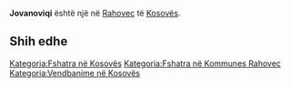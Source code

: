 {{Fshat në 
 | Emri                = Jovanoviqi
 | EmriAlt                = 
 | NAME_SHORT_FORM=      
 | NAME_GENERIC=      
 | NAME_SORT_NAME_RO=      JOVANOVIQI
 | FULL_NAME_RO = Jovanoviqi
 | FULL_NAME_ND_RO=Jovanoviqi
 | SORT_NAME_RG=JOVANOVIQI
 | FULL_NAME_RG=Jovanoviqi
 | FULL_NAME_ND_RG=Jovanoviqi
 | SRP_NAME_SHORT_FORM=      
 | SRP_NAME_GENERIC=      
 | SRP_NAME_SORT_NAME_RO=      
 | SRP_FULL_NAME_RO = 
 | SRP_FULL_NAME_ND_RO=
 | SRP_SORT_NAME_RG=
 | SRP_FULL_NAME_RG=
 | SRP_FULL_NAME_ND_RG=
 | Emri (Rasa dhanore) = 
 | Figura              = 
 | Shteti              = Kosovo
 | Komuna              = Rahovec
 | Kodi postar         = 
 | Sipërfaqja          = 

 | Popullsia           = 

 | Regj. i popullsisë  = 
 | Dend. e popullsisë  = 
 | Faqja zyrtare       = 
 <!--- Koordinatat ----> 
 | Gjerësia            = 42.773291
 | Gjatësia            = 21.083147
 | Lartësia            = 
}}
'''Jovanoviqi''' është një [[]] në [[Rahovec]] të [[Kosovës]].

<!-- == Gjeografia == -->
<!-- == Historia == -->
<!-- == Demografia == -->
== Shih edhe ==
{{Komuna Rahovec}}
{{Kosovo-Administrata-Cung}}

[[Kategoria:Fshatra në Kosovës]]
[[Kategoria:Fshatra në Kommunes Rahovec]]
[[Kategoria:Vendbanime në Kosovës]]